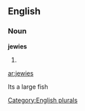 
==English==

===Noun===
'''jewies'''

# {{plural of|[[jewie]]}}

[[Category:English plurals]]

[[ar:jewies]]

Its a large fish